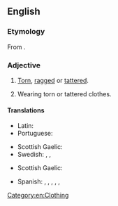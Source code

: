 ==English==

===Etymology===
From {{suf|en|ragged|y|id2=adjectival}}.

===Adjective===
{{en-adj|er}}

# {{lb|en|of clothing}} [[torn|Torn]], [[ragged]] or [[tattered]].
# {{lb|en|of a person}} Wearing torn or tattered clothes.

====Translations====
{{trans-top|of ragged clothing}}
* Latin: {{t|la|pseudovestatus}}
* Portuguese: {{t+|pt|esfarrapado}}
{{trans-mid}}
* Scottish Gaelic: {{t|gd|piullach}}
* Swedish: {{t+|sv|sliten}}, {{t|sv|luggsliten}}, {{t|sv|feschlig}} {{qualifier|dialectal}}
{{trans-bottom}}

{{trans-top|wearing ragged clothes}}
* Scottish Gaelic: {{t|gd|piullach}}
{{trans-mid}}
* Spanish: {{t|es|harapiento|m}}, {{t+|es|andrajoso|m}}, {{t|es|desarrapado|m}}, {{t|es|desharrapado|m}}, {{t+|es|zarrapastroso|m}}, {{t|es|hilachento|m}}
{{trans-bottom}}

[[Category:en:Clothing]]